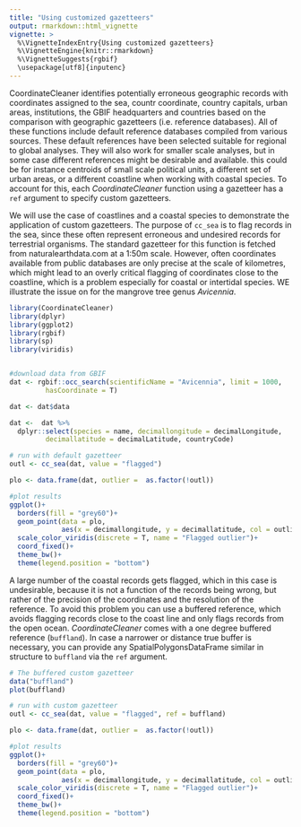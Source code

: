 ---
title: "Using customized gazetteers"
output: rmarkdown::html_vignette
vignette: >
  %\VignetteIndexEntry{Using customized gazetteers}
  %\VignetteEngine{knitr::rmarkdown}
  %\VignetteSuggests{rgbif}
  \usepackage[utf8]{inputenc}
---

CoordinateCleaner identifies potentially erroneous geographic records with coordinates assigned to the sea, countr coordinate, country capitals, urban areas, institutions, the GBIF headquarters and countries based on the comparison with geographic gazetteers (i.e. reference databases). All of these functions include default reference databases compiled from various sources. These default references have been selected suitable for regional to global analyses. They will also work for smaller scale analyses, but in some case different references might be desirable and available. this could be for instance centroids of small scale political units, a different set of urban areas, or a different coastline when working with coastal species. To account for this, each *CoordinateCleaner* function using a gazetteer has a `ref` argument to specify custom gazetteers.

We will use the case of coastlines and a coastal species to demonstrate the application of custom gazetteers. The purpose of `cc_sea` is to flag records in the sea, since these often represent erroneous and undesired records for terrestrial organisms. The standard gazetteer for this function is fetched from naturalearthdata.com at a 1:50m scale. However, often coordinates available from public databases are only precise at the scale of kilometres, which might lead to an overly critical flagging of coordinates close to the coastline, which is a problem especially for coastal or intertidal species. WE illustrate the issue on for the mangrove tree genus *Avicennia*.

```{r, warning = F, message = F, collapse = T, fig.width=8, fig.height=6}
library(CoordinateCleaner)
library(dplyr)
library(ggplot2)
library(rgbif)
library(sp)
library(viridis)


#download data from GBIF
dat <- rgbif::occ_search(scientificName = "Avicennia", limit = 1000,
         hasCoordinate = T)

dat <- dat$data

dat <-  dat %>% 
  dplyr::select(species = name, decimallongitude = decimalLongitude, 
         decimallatitude = decimalLatitude, countryCode)

# run with default gazetteer
outl <- cc_sea(dat, value = "flagged")

plo <- data.frame(dat, outlier =  as.factor(!outl))

#plot results
ggplot()+
  borders(fill = "grey60")+
  geom_point(data = plo, 
             aes(x = decimallongitude, y = decimallatitude, col = outlier))+
  scale_color_viridis(discrete = T, name = "Flagged outlier")+
  coord_fixed()+
  theme_bw()+
  theme(legend.position = "bottom")

```

A large number of the coastal records gets flagged, which in this case is undesirable, because it is not a function of the records being wrong, but rather of the precision of the coordinates and the resolution of the reference. To avoid this problem you can use a buffered reference, which avoids flagging records close to the coast line and only flags records from the open ocean. *CoordinateCleaner* comes with a one degree buffered reference (`buffland`). In case a narrower or distance true buffer is necessary, you can provide any SpatialPolygonsDataFrame similar in structure to `buffland` via the `ref` argument.

```{r, warning = F, message = F, collapse = T, fig.width=8, fig.height=6}
# The buffered custom gazetteer
data("buffland")
plot(buffland)

# run with custom gazetteer
outl <- cc_sea(dat, value = "flagged", ref = buffland)

plo <- data.frame(dat, outlier =  as.factor(!outl))

#plot results
ggplot()+
  borders(fill = "grey60")+
  geom_point(data = plo, 
             aes(x = decimallongitude, y = decimallatitude, col = outlier))+
  scale_color_viridis(discrete = T, name = "Flagged outlier")+
  coord_fixed()+
  theme_bw()+
  theme(legend.position = "bottom")
```

